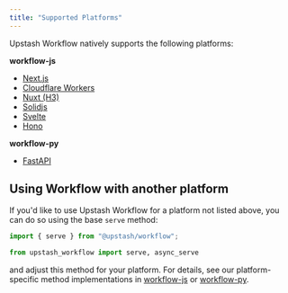 ```yaml
---
title: "Supported Platforms"
---
```


Upstash Workflow natively supports the following platforms:

**workflow-js**

- [Next.js](/workflow/quickstarts/vercel-nextjs)
- [Cloudflare Workers](/workflow/quickstarts/cloudflare-workers)
- [Nuxt (H3)](/workflow/quickstarts/nuxt)
- [Solidjs](/workflow/quickstarts/solidjs)
- [Svelte](/workflow/quickstarts/svelte)
- [Hono](/workflow/quickstarts/hono)

**workflow-py**

- [FastAPI](/workflow/quickstarts/fastapi)

## Using Workflow with another platform

If you'd like to use Upstash Workflow for a platform not listed above, you can do so using the base `serve` method:

<CodeGroup>

```javascript JS
import { serve } from "@upstash/workflow";
```

```python Python
from upstash_workflow import serve, async_serve
```

</CodeGroup>

and adjust this method for your platform. For details, see our platform-specific method implementations in [workflow-js](https://github.com/upstash/workflow-js/tree/main/platforms) or [workflow-py](https://github.com/upstash/workflow-py/tree/master/upstash_workflow).
